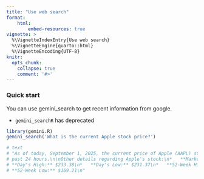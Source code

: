 ```yaml
---
title: "Use web search"
format: 
    html:
        embed-resources: true
vignette: >
  %\VignetteIndexEntry{Use web search}
  %\VignetteEngine{quarto::html}
  %\VignetteEncoding{UTF-8}
knitr:
  opts_chunk: 
    collapse: true
    comment: '#>'
---
```


### Quick start

You can use gemini_search to get recent information from google.  

- `gemini_searchR` has deprecated

```r
library(gemini.R)
gemini_search('What is the current Apple stock price?')

# text
# "As of today, September 1, 2025, the current price of Apple (AAPL) stock is $232.14. It has decreased by -0.18% in the 
# past 24 hours.\n\nOther details regarding Apple's stock:\n*   **Market Cap:** $3.45T\n*   **Open Price:** $232.55\n*   
# **Day's High:** $233.38\n*   **Day's Low:** $231.37\n*   **52-Week High:** $260.10 (reached on Dec 25, 2024)\n*   
# **52-Week Low:** $169.21\n" 
```